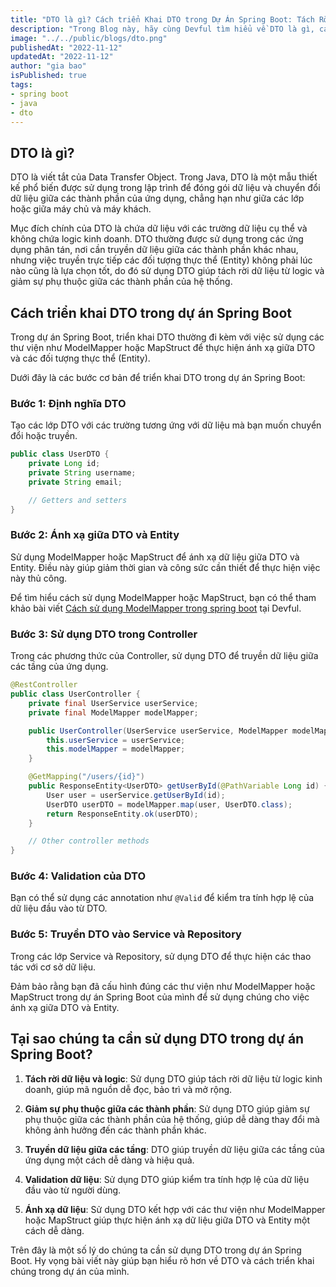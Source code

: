 ```yaml
---
title: "DTO là gì? Cách triển Khai DTO trong Dự Án Spring Boot: Tách Rời Dữ Liệu và Logic"
description: "Trong Blog này, hãy cùng Devful tìm hiểu về DTO là gì, cách triển khai DTO trong dự án Spring Boot, và tại sao chúng ta cần sử dụng DTO trong dự án Spring Boot."
image: "../../public/blogs/dto.png"
publishedAt: "2022-11-12"
updatedAt: "2022-11-12"
author: "gia bao"
isPublished: true
tags:
- spring boot
- java
- dto
---
```


## DTO là gì?

DTO là viết tắt của Data Transfer Object. Trong Java, DTO là một mẫu thiết kế phổ biến được sử dụng trong lập trình để đóng gói dữ liệu và chuyển đổi dữ liệu giữa các thành phần của ứng dụng, chẳng hạn như giữa các lớp hoặc giữa máy chủ và máy khách.

Mục đích chính của DTO là chứa dữ liệu với các trường dữ liệu cụ thể và không chứa logic kinh doanh. DTO thường được sử dụng trong các ứng dụng phân tán, nơi cần truyền dữ liệu giữa các thành phần khác nhau, nhưng việc truyền trực tiếp các đối tượng thực thể (Entity) không phải lúc nào cũng là lựa chọn tốt, do đó sử dụng DTO giúp tách rời dữ liệu từ logic và giảm sự phụ thuộc giữa các thành phần của hệ thống.

## Cách triển khai DTO trong dự án Spring Boot

Trong dự án Spring Boot, triển khai DTO thường đi kèm với việc sử dụng các thư viện như ModelMapper hoặc MapStruct để thực hiện ánh xạ giữa DTO và các đối tượng thực thể (Entity).

Dưới đây là các bước cơ bản để triển khai DTO trong dự án Spring Boot:

### Bước 1: Định nghĩa DTO

Tạo các lớp DTO với các trường tương ứng với dữ liệu mà bạn muốn chuyển đổi hoặc truyền.

```java
public class UserDTO {
    private Long id;
    private String username;
    private String email;

    // Getters and setters
}
```

### Bước 2: Ánh xạ giữa DTO và Entity

Sử dụng ModelMapper hoặc MapStruct để ánh xạ dữ liệu giữa DTO và Entity. Điều này giúp giảm thời gian và công sức cần thiết để thực hiện việc này thủ công.

Để tìm hiểu cách sử dụng ModelMapper hoặc MapStruct, bạn có thể tham khảo bài viết [Cách sử dụng ModelMapper trong spring boot]() tại Devful.

### Bước 3: Sử dụng DTO trong Controller

Trong các phương thức của Controller, sử dụng DTO để truyền dữ liệu giữa các tầng của ứng dụng.

```java
@RestController
public class UserController {
    private final UserService userService;
    private final ModelMapper modelMapper;

    public UserController(UserService userService, ModelMapper modelMapper) {
        this.userService = userService;
        this.modelMapper = modelMapper;
    }

    @GetMapping("/users/{id}")
    public ResponseEntity<UserDTO> getUserById(@PathVariable Long id) {
        User user = userService.getUserById(id);
        UserDTO userDTO = modelMapper.map(user, UserDTO.class);
        return ResponseEntity.ok(userDTO);
    }

    // Other controller methods
}
```

### Bước 4: Validation của DTO

Bạn có thể sử dụng các annotation như `@Valid` để kiểm tra tính hợp lệ của dữ liệu đầu vào từ DTO.

### Bước 5: Truyền DTO vào Service và Repository

Trong các lớp Service và Repository, sử dụng DTO để thực hiện các thao tác với cơ sở dữ liệu.

Đảm bảo rằng bạn đã cấu hình đúng các thư viện như ModelMapper hoặc MapStruct trong dự án Spring Boot của mình để sử dụng chúng cho việc ánh xạ giữa DTO và Entity.

## Tại sao chúng ta cần sử dụng DTO trong dự án Spring Boot?

1. **Tách rời dữ liệu và logic**: Sử dụng DTO giúp tách rời dữ liệu từ logic kinh doanh, giúp mã nguồn dễ đọc, bảo trì và mở rộng.

2. **Giảm sự phụ thuộc giữa các thành phần**: Sử dụng DTO giúp giảm sự phụ thuộc giữa các thành phần của hệ thống, giúp dễ dàng thay đổi mà không ảnh hưởng đến các thành phần khác.

3. **Truyền dữ liệu giữa các tầng**: DTO giúp truyền dữ liệu giữa các tầng của ứng dụng một cách dễ dàng và hiệu quả.

4. **Validation dữ liệu**: Sử dụng DTO giúp kiểm tra tính hợp lệ của dữ liệu đầu vào từ người dùng.

5. **Ánh xạ dữ liệu**: Sử dụng DTO kết hợp với các thư viện như ModelMapper hoặc MapStruct giúp thực hiện ánh xạ dữ liệu giữa DTO và Entity một cách dễ dàng.

Trên đây là một số lý do chúng ta cần sử dụng DTO trong dự án Spring Boot. Hy vọng bài viết này giúp bạn hiểu rõ hơn về DTO và cách triển khai chúng trong dự án của mình.


